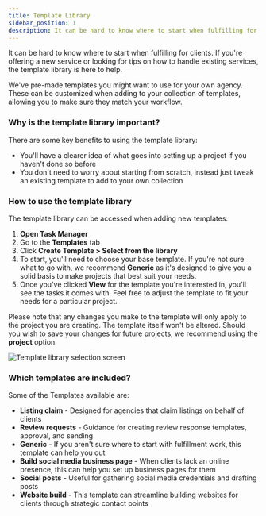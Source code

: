 ```yaml
---
title: Template Library
sidebar_position: 1
description: It can be hard to know where to start when fulfilling for clients. Learn how to use pre-made templates to streamline your workflow.
---
```


It can be hard to know where to start when fulfilling for clients. If you're offering a new service or looking for tips on how to handle existing services, the template library is here to help.

We've pre-made templates you might want to use for your own agency. These can be customized when adding to your collection of templates, allowing you to make sure they match your workflow.

### **Why is the template library important?**

There are some key benefits to using the template library:

- You'll have a clearer idea of what goes into setting up a project if you haven't done so before
- You don't need to worry about starting from scratch, instead just tweak an existing template to add to your own collection

### **How to use the template library**

The template library can be accessed when adding new templates:

1. **Open Task Manager**
2. Go to the **Templates** tab
3. Click **Create Template > Select from the library**
4. To start, you'll need to choose your base template. If you're not sure what to go with, we recommend **Generic** as it's designed to give you a solid basis to make projects that best suit your needs.
5. Once you've clicked **View** for the template you're interested in, you'll see the tasks it comes with. Feel free to adjust the template to fit your needs for a particular project.

Please note that any changes you make to the template will only apply to the project you are creating. The template itself won't be altered. Should you wish to save your changes for future projects, we recommend using the **project** option.

<div style={{textAlign: 'center'}}>
  <img src="/img/fulfillment/fulfillment-open-task-manager/templates/template-library.png" alt="Template library selection screen" />
</div>

### **Which templates are included?**

Some of the Templates available are:

- **Listing claim** - Designed for agencies that claim listings on behalf of clients
- **Review requests** - Guidance for creating review response templates, approval, and sending
- **Generic** - If you aren't sure where to start with fulfillment work, this template can help you out
- **Build social media business page** - When clients lack an online presence, this can help you set up business pages for them
- **Social posts** - Useful for gathering social media credentials and drafting posts
- **Website build** - This template can streamline building websites for clients through strategic contact points